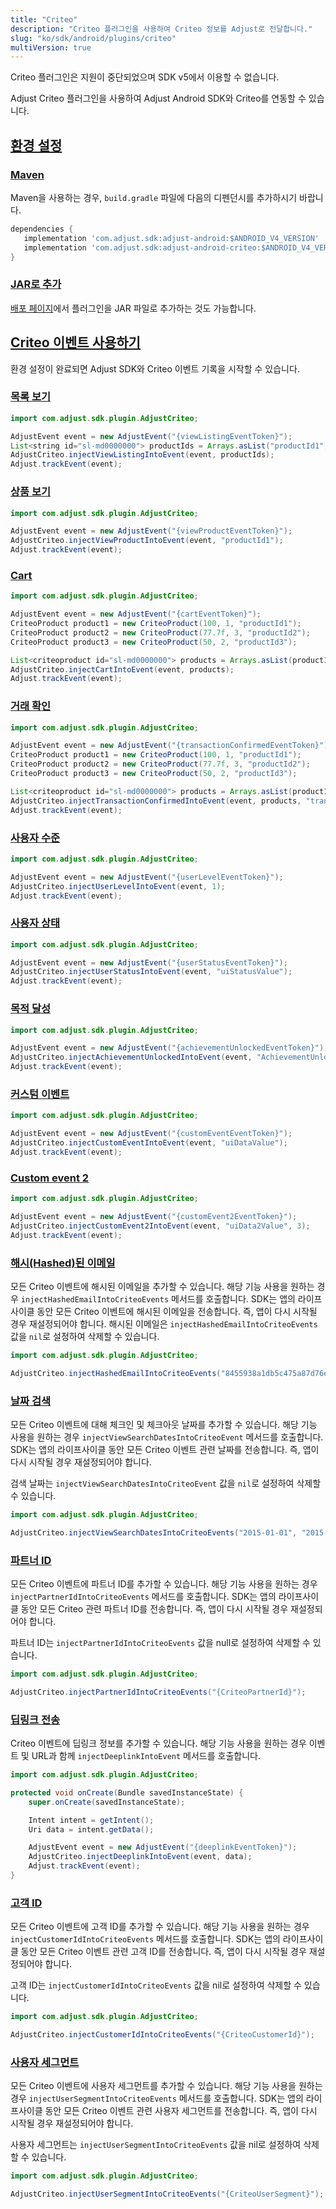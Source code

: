 ```yaml
---
title: "Criteo"
description: "Criteo 플러그인을 사용하여 Criteo 정보를 Adjust로 전달합니다."
slug: "ko/sdk/android/plugins/criteo"
multiVersion: true
---
```


<SdkVersion version="v5">
<MinorVersion removed="v5">

Criteo 플러그인은 지원이 중단되었으며 SDK v5에서 이용할 수 없습니다.

</MinorVersion>
</SdkVersion>
<SdkVersion version="v4">

Adjust Criteo 플러그인을 사용하여 Adjust Android SDK와 Criteo를 연동할 수 있습니다.

## [환경 설정](set-up-your-environment)

### [Maven](maven)

Maven을 사용하는 경우, `build.gradle` 파일에 다음의 디펜던시를 추가하시기 바랍니다.

<CodeBlock title="build.gradle">

```groovy
dependencies {
   implementation 'com.adjust.sdk:adjust-android:$ANDROID_V4_VERSION'
   implementation 'com.adjust.sdk:adjust-android-criteo:$ANDROID_V4_VERSION'
}

```

</CodeBlock>

### [JAR로 추가](add-as-jar)

[배포 페이지](https://github.com/adjust/android_sdk/releases)에서 플러그인을 JAR 파일로 추가하는 것도 가능합니다.

## [Criteo 이벤트 사용하기](work-with-criteo-events)

환경 설정이 완료되면 Adjust SDK와 Criteo 이벤트 기록을 시작할 수 있습니다.

### [목록 보기](view-listing)

```java
import com.adjust.sdk.plugin.AdjustCriteo;

AdjustEvent event = new AdjustEvent("{viewListingEventToken}");
List<string id="sl-md0000000"> productIds = Arrays.asList("productId1", "productId2", "productId3");
AdjustCriteo.injectViewListingIntoEvent(event, productIds);
Adjust.trackEvent(event);
```

### [상품 보기](view-product)

```java
import com.adjust.sdk.plugin.AdjustCriteo;

AdjustEvent event = new AdjustEvent("{viewProductEventToken}");
AdjustCriteo.injectViewProductIntoEvent(event, "productId1");
Adjust.trackEvent(event);
```

### [Cart](cart)

```java
import com.adjust.sdk.plugin.AdjustCriteo;

AdjustEvent event = new AdjustEvent("{cartEventToken}");
CriteoProduct product1 = new CriteoProduct(100, 1, "productId1");
CriteoProduct product2 = new CriteoProduct(77.7f, 3, "productId2");
CriteoProduct product3 = new CriteoProduct(50, 2, "productId3");

List<criteoproduct id="sl-md0000000"> products = Arrays.asList(product1, product2, product3);
AdjustCriteo.injectCartIntoEvent(event, products);
Adjust.trackEvent(event);
```

### [거래 확인](transaction-confirmed)

```java
import com.adjust.sdk.plugin.AdjustCriteo;

AdjustEvent event = new AdjustEvent("{transactionConfirmedEventToken}");
CriteoProduct product1 = new CriteoProduct(100, 1, "productId1");
CriteoProduct product2 = new CriteoProduct(77.7f, 3, "productId2");
CriteoProduct product3 = new CriteoProduct(50, 2, "productId3");

List<criteoproduct id="sl-md0000000"> products = Arrays.asList(product1, product2, product3);
AdjustCriteo.injectTransactionConfirmedIntoEvent(event, products, "transactionId", "newCustomerId");
Adjust.trackEvent(event);
```

### [사용자 수준](user-level)

```java
import com.adjust.sdk.plugin.AdjustCriteo;

AdjustEvent event = new AdjustEvent("{userLevelEventToken}");
AdjustCriteo.injectUserLevelIntoEvent(event, 1);
Adjust.trackEvent(event);
```

### [사용자 상태](user-status)

```java
import com.adjust.sdk.plugin.AdjustCriteo;

AdjustEvent event = new AdjustEvent("{userStatusEventToken}");
AdjustCriteo.injectUserStatusIntoEvent(event, "uiStatusValue");
Adjust.trackEvent(event);
```

### [목적 달성](achievement-unlocked)

```java
import com.adjust.sdk.plugin.AdjustCriteo;

AdjustEvent event = new AdjustEvent("{achievementUnlockedEventToken}");
AdjustCriteo.injectAchievementUnlockedIntoEvent(event, "AchievementUnlocked");
Adjust.trackEvent(event);
```

### [커스텀 이벤트](custom-event)

```java
import com.adjust.sdk.plugin.AdjustCriteo;

AdjustEvent event = new AdjustEvent("{customEventEventToken}");
AdjustCriteo.injectCustomEventIntoEvent(event, "uiDataValue");
Adjust.trackEvent(event);
```

### [Custom event 2](custom-event-2)

```java
import com.adjust.sdk.plugin.AdjustCriteo;

AdjustEvent event = new AdjustEvent("{customEvent2EventToken}");
AdjustCriteo.injectCustomEvent2IntoEvent(event, "uiData2Value", 3);
Adjust.trackEvent(event);
```

### [해시\(Hashed\)된 이메일](hashed-email)

모든 Criteo 이벤트에 해시된 이메일을 추가할 수 있습니다. 해당 기능 사용을 원하는 경우 `injectHashedEmailIntoCriteoEvents` 메서드를 호출합니다. SDK는 앱의 라이프사이클 동안 모든 Criteo 이벤트에 해시된 이메일을 전송합니다. 즉, 앱이 다시 시작될 경우 재설정되어야 합니다. 해시된 이메일은 `injectHashedEmailIntoCriteoEvents` 값을 `nil`로 설정하여 삭제할 수 있습니다.

```java
import com.adjust.sdk.plugin.AdjustCriteo;

AdjustCriteo.injectHashedEmailIntoCriteoEvents("8455938a1db5c475a87d76edacb6284e");
```

### [날짜 검색](search-dates)

모든 Criteo 이벤트에 대해 체크인 및 체크아웃 날짜를 추가할 수 있습니다. 해당 기능 사용을 원하는 경우 `injectViewSearchDatesIntoCriteoEvent` 메서드를 호출합니다. SDK는 앱의 라이프사이클 동안 모든 Criteo 이벤트 관련 날짜를 전송합니다. 즉, 앱이 다시 시작될 경우 재설정되어야 합니다.

검색 날짜는 `injectViewSearchDatesIntoCriteoEvent` 값을 `nil`로 설정하여 삭제할 수 있습니다.

```java
import com.adjust.sdk.plugin.AdjustCriteo;

AdjustCriteo.injectViewSearchDatesIntoCriteoEvents("2015-01-01", "2015-01-07");
```

### [파트너 ID](partner-id)

모든 Criteo 이벤트에 파트너 ID를 추가할 수 있습니다. 해당 기능 사용을 원하는 경우 `injectPartnerIdIntoCriteoEvents` 메서드를 호출합니다. SDK는 앱의 라이프사이클 동안 모든 Criteo 관련 파트너 ID를 전송합니다. 즉, 앱이 다시 시작될 경우 재설정되어야 합니다.

파트너 ID는 `injectPartnerIdIntoCriteoEvents` 값을 null로 설정하여 삭제할 수 있습니다.

```java
import com.adjust.sdk.plugin.AdjustCriteo;

AdjustCriteo.injectPartnerIdIntoCriteoEvents("{CriteoPartnerId}");
```

### [딥링크 전송](send-deep-link)

Criteo 이벤트에 딥링크 정보를 추가할 수 있습니다. 해당 기능 사용을 원하는 경우 이벤트 및 URL과 함께 `injectDeeplinkIntoEvent` 메서드를 호출합니다.

```java
import com.adjust.sdk.plugin.AdjustCriteo;

protected void onCreate(Bundle savedInstanceState) {
    super.onCreate(savedInstanceState);

    Intent intent = getIntent();
    Uri data = intent.getData();

    AdjustEvent event = new AdjustEvent("{deeplinkEventToken}");
    AdjustCriteo.injectDeeplinkIntoEvent(event, data);
    Adjust.trackEvent(event);
}
```

### [고객 ID](customer-id)

모든 Criteo 이벤트에 고객 ID를 추가할 수 있습니다. 해당 기능 사용을 원하는 경우 `injectCustomerIdIntoCriteoEvents` 메서드를 호출합니다. SDK는 앱의 라이프사이클 동안 모든 Criteo 이벤트 관련 고객 ID를 전송합니다. 즉, 앱이 다시 시작될 경우 재설정되어야 합니다.

고객 ID는 `injectCustomerIdIntoCriteoEvents` 값을 nil로 설정하여 삭제할 수 있습니다.

```java
import com.adjust.sdk.plugin.AdjustCriteo;

AdjustCriteo.injectCustomerIdIntoCriteoEvents("{CriteoCustomerId}");
```

### [사용자 세그먼트](user-segment)

모든 Criteo 이벤트에 사용자 세그먼트를 추가할 수 있습니다. 해당 기능 사용을 원하는 경우 `injectUserSegmentIntoCriteoEvents` 메서드를 호출합니다. SDK는 앱의 라이프사이클 동안 모든 Criteo 이벤트 관련 사용자 세그먼트를 전송합니다. 즉, 앱이 다시 시작될 경우 재설정되어야 합니다.

사용자 세그먼트는 `injectUserSegmentIntoCriteoEvents` 값을 nil로 설정하여 삭제할 수 있습니다.

```java
import com.adjust.sdk.plugin.AdjustCriteo;

AdjustCriteo.injectUserSegmentIntoCriteoEvents("{CriteoUserSegment}");
```

</SdkVersion>
